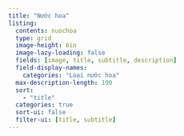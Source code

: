 ```yaml
---
title: "Nước hoa"
listing:
  contents: nuochoa
  type: grid
  image-height: 6in
  image-lazy-loading: false
  fields: [image, title, subtitle, description]
  field-display-names:
    categories: "Loại nước hoa"
  max-description-length: 190
  sort: 
    - "title"
  categories: true
  sort-ui: false
  filter-ui: [title, subtitle]
---
```

